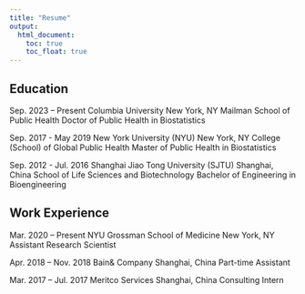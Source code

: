 ```yaml
---
title: "Resume"
output: 
  html_document:
    toc: true
    toc_float: true
---
```


## Education
Sep. 2023 – Present 
Columbia University New York, NY
Mailman School of Public Health
Doctor of Public Health in Biostatistics

Sep. 2017 - May 2019
New York University (NYU) New York, NY
College (School) of Global Public Health
Master of Public Health in Biostatistics

Sep. 2012 - Jul. 2016
Shanghai Jiao Tong University (SJTU) Shanghai, China
School of Life Sciences and Biotechnology
Bachelor of Engineering in Bioengineering

## Work Experience
Mar. 2020 – Present
NYU Grossman School of Medicine New York, NY
Assistant Research Scientist

Apr. 2018 – Nov. 2018
Bain& Company Shanghai, China
Part-time Assistant

Mar. 2017 – Jul. 2017
Meritco Services Shanghai, China
Consulting Intern 

